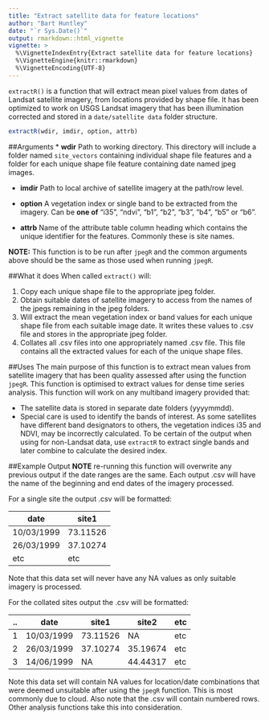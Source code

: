```yaml
---
title: "Extract satellite data for feature locations"
author: "Bart Huntley"
date: "`r Sys.Date()`"
output: rmarkdown::html_vignette
vignette: >
  %\VignetteIndexEntry{Extract satellite data for feature locations}
  %\VignetteEngine{knitr::rmarkdown}
  %\VignetteEncoding{UTF-8}
---
```


`extractR()` is a function that will extract mean pixel values from dates of 
Landsat satellite imagery, from locations provided by shape file. It has been 
optimized to work on USGS Landsat imagery that has been illumination corrected 
and stored in a `date/satellite data` folder structure.

```r
extractR(wdir, imdir, option, attrb)
```

##Arguments
* __wdir__ Path to working directory. This directory will include a folder 
named `site_vectors` containing individual shape file features and a folder for 
each unique shape file feature containing date named jpeg images. 

* __imdir__ Path to local archive of satellite imagery at the path/row level.

* __option__ A vegetation index or single band to be extracted from the imagery. 
Can be __one of__  "i35", "ndvi", "b1", "b2", "b3", "b4", "b5" or "b6".

* __attrb__ Name of the attribute table column heading which contains the unique
identifier for the features. Commonly these is site names. 

__NOTE:__ This function is to be run after `jpegR` and the common arguments 
above should be the same as those used when running `jpegR`.

##What it does
When called `extract()` will:

1. Copy each unique shape file to the appropriate jpeg folder.
1. Obtain suitable dates of satellite imagery to access from the names of the 
jpegs remaining in the jpeg folders.
1. Will extract the mean vegetation index or band values for each unique shape 
file from each suitable image date. It writes these values to .csv file and 
stores in the appropriate jpeg folder.
1. Collates all .csv files into one appropriately named .csv file. This file 
contains all the extracted values for each of the unique shape files.

##Uses
The main purpose of this function is to extract mean values from satellite 
imagery that has been quality assessed after using the function `jpegR`. This 
function is optimised to extract values for dense time series analysis. This 
function will work on any multiband imagery provided that:

* The satellite data is stored in separate date folders (yyyymmdd).
* Special care is used to identify the bands of interest. As some satellites 
have different band designators to others, the vegetation indices i35 and NDVI, 
may be incorrectly calculated. To be certain of the output when using for 
non-Landsat data, use `extractR` to extract single bands and later combine to 
calculate the desired index.

##Example Output
__NOTE__ re-running this function will overwrite any previous output if the date
ranges are the same. Each output .csv will have the name of the beginning and 
end dates of the imagery processed.

For a single site the output .csv will be formatted:

date        | site1
------------|---------
10/03/1999  | 73.11526
26/03/1999  | 37.10274
etc         | etc

Note that this data set will never have any NA values as only suitable imagery 
is processed.


For the collated sites output the .csv will be formatted:

..| date        | site1     | site2     | etc
--|-------------|-----------|-----------|----
1 | 10/03/1999  | 73.11526  | NA        | etc
2 | 26/03/1999  | 37.10274  | 35.19674  | etc
3 | 14/06/1999  | NA        | 44.44317  | etc

Note this data set will contain NA values for location/date combinations that 
were deemed unsuitable after using the `jpegR` function. This is most commonly
due to cloud. Also note that the .csv will contain numbered rows. Other analysis 
functions take this into consideration.
